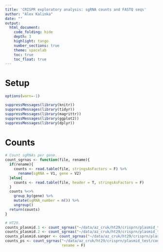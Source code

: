```yaml
---
title: 'CRISPR exploratory analysis: sgRNA counts and FASTQ seqs'
author: "Alex Kalinka"
date: ""
output:
  html_document:
    code_folding: hide
    depth: 3
    highlight: tango
    number_sections: true
    theme: spacelab
    toc: true
    toc_float: true
---
```


# Setup

```r
options(warn=-1)

suppressMessages(library(knitr))
suppressMessages(library(tidyr))
suppressMessages(library(magrittr))
suppressMessages(library(ggplot2))
suppressMessages(library(dplyr))

```

# Counts

```r
# Count sgRNAs per gene.
count_sgrnas <- function(file, rename){
  if(rename){
    counts <- read.table(file, stringsAsFactors = F) %>%
      rename(sgRNA = V1, gene = V2)
  }else{
    counts <- read.table(file, header = T, stringsAsFactors = F)
  }
  counts %<>%
    group_by(gene) %>%
    mutate(sgRNA_number = n()) %>%
    ungroup()
  return(counts)
}

# HT29.
counts_plasmid.1 <- count_sgrnas("~/data/az_cruk/ht29/crisprn/plasmid_test/counts/Plasmid_AZ_1.s_1.counts", rename=T)
counts_plasmid.2 <- count_sgrnas("~/data/az_cruk/ht29/crisprn/plasmid_test/counts/Plasmid_AZ_2.s_1.counts", rename=T)
counts_plasmid.sanger <- count_sgrnas("~/data/az_cruk/ht29/crisprn/plasmid_test/counts/Plasmid_Sanger.s_1.counts", rename=T)
counts_ps <- count_sgrnas("~/data/az_cruk/ht29/crisprn/plasmid_test/counts/combined_counts.txt",
                          rename = F)


```

